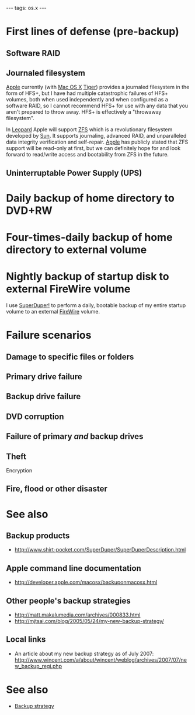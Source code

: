 ---
tags: os.x
---
= First lines of defense (pre-backup) =

== Software RAID ==

== Journaled filesystem ==

[[Apple]] currently (with [[Mac OS X]] [[Tiger]]) provides a journaled filesystem in the form of HFS+, but I have had multiple catastrophic failures of HFS+ volumes, both when used independently and when configured as a software RAID, so I cannot recommend HFS+ for use with any data that you aren't prepared to throw away. HFS+ is effectively a "throwaway filesystem".

In [[Leopard]] Apple will support [[ZFS]] which is a revolutionary filesystem developed by [[Sun]]. It supports journaling, advanced RAID, and unparalleled data integrity verification and self-repair. [[Apple]] has publicly stated that ZFS support will be read-only at first, but we can definitely hope for and look forward to read/write access and bootability from ZFS in the future.

== Uninterruptable Power Supply (UPS) ==

= Daily backup of home directory to DVD+RW =

= Four-times-daily backup of home directory to external volume =

= Nightly backup of startup disk to external FireWire volume =

I use [[SuperDuper!]] to perform a daily, bootable backup of my entire startup volume to an external [[FireWire]] volume.

= Failure scenarios =

== Damage to specific files or folders ==

== Primary drive failure ==

== Backup drive failure ==

== DVD corruption ==

== Failure of primary ''and'' backup drives ==

== Theft ==

Encryption

== Fire, flood or other disaster ==

= See also =

== Backup products ==

* http://www.shirt-pocket.com/SuperDuper/SuperDuperDescription.html

== Apple command line documentation ==

* http://developer.apple.com/macosx/backuponmacosx.html

== Other people's backup strategies ==

* http://matt.makalumedia.com/archives/000833.html
* http://mjtsai.com/blog/2005/05/24/my-new-backup-strategy/

== Local links ==

* An article about my new backup strategy as of July 2007: http://www.wincent.com/a/about/wincent/weblog/archives/2007/07/new_backup_regi.php

= See also =

* [[Backup strategy]]
